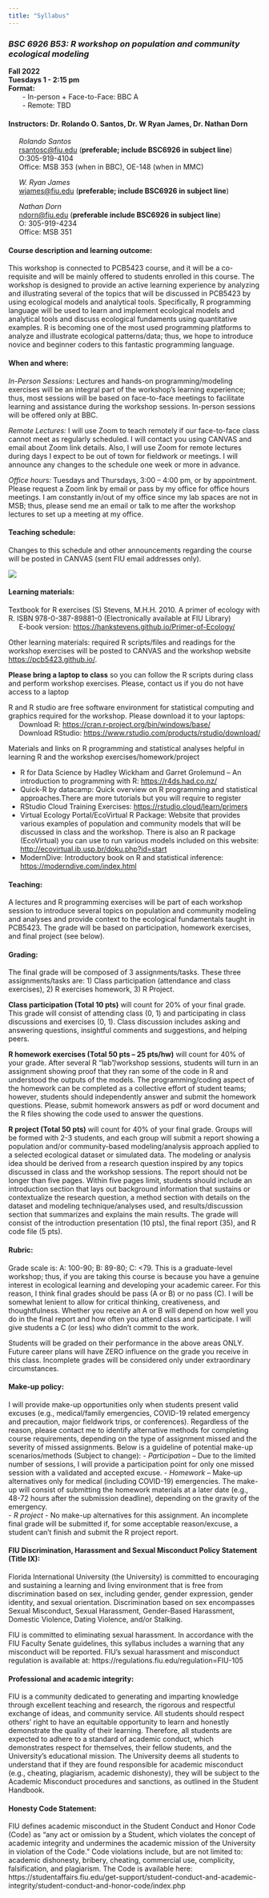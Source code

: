 ```yaml
---
title: "Syllabus"
---
```


### *BSC 6926 B53: R workshop on population and community ecological modeling*

**Fall 2022**\
**Tuesdays 1 - 2:15 pm**\
**Format:**\
    - In-person + Face-to-Face: BBC A\
    - Remote: TBD

#### **Instructors:** Dr. Rolando O. Santos, Dr. W Ryan James, Dr. Nathan Dorn

   *Rolando Santos*\
   [rsantosc\@fiu.edu](mailto:rsantosc@fiu.edu){.email} (**preferable; include BSC6926 in subject line**)\
   O:305-919-4104\
   Office: MSB 353 (when in BBC), OE-148 (when in MMC)

   *W. Ryan James*\
   [wjames\@fiu.edu](mailto:wjames@fiu.edu){.email} (**preferable; include BSC6926 in subject line**)

   *Nathan Dorn*\
   [ndorn\@fiu.edu](mailto:ndorn@fiu.edu){.email} (**preferable include BSC6926 in subject line**)\
   O: 305-919-4234\
   Office: MSB 351

#### **Course description and learning outcome:**

This workshop is connected to PCB5423 course, and it will be a co-requisite and will be mainly offered to students enrolled in this course. The workshop is designed to provide an active learning experience by analyzing and illustrating several of the topics that will be discussed in PCB5423 by using ecological models and analytical tools. Specifically, R programming language will be used to learn and implement ecological models and analytical tools and discuss ecological fundaments using quantitative examples. R is becoming one of the most used programming platforms to analyze and illustrate ecological patterns/data; thus, we hope to introduce novice and beginner coders to this fantastic programming language.

#### **When and where:**

*In-Person Sessions:* Lectures and hands-on programming/modeling exercises will be an integral part of the workshop's learning experience; thus, most sessions will be based on face-to-face meetings to facilitate learning and assistance during the workshop sessions. In-person sessions will be offered only at BBC.

*Remote Lectures:* I will use Zoom to teach remotely if our face-to-face class cannot meet as regularly scheduled. I will contact you using CANVAS and email about Zoom link details. Also, I will use Zoom for remote lectures during days I expect to be out of town for fieldwork or meetings. I will announce any changes to the schedule one week or more in advance.

*Office hours:* Tuesdays and Thursdays, 3:00 -- 4:00 pm, or by appointment. Please request a Zoom link by email or pass by my office for office hours meetings. I am constantly in/out of my office since my lab spaces are not in MSB; thus, please send me an email or talk to me after the workshop lectures to set up a meeting at my office.

#### Teaching schedule:

Changes to this schedule and other announcements regarding the course will be posted in CANVAS (sent FIU email addresses only).

![](schedule.png)

#### **Learning materials:**

Textbook for R exercises (S) Stevens, M.H.H. 2010. A primer of ecology with R. ISBN 978-0-387-89881-0 (Electronically available at FIU Library)\
   E-book version: <https://hankstevens.github.io/Primer-of-Ecology/>

Other learning materials: required R scripts/files and readings for the workshop exercises will be posted to CANVAS and the workshop website <https://pcb5423.github.io/>.

**Please bring a laptop to class** so you can follow the R scripts during class and perform workshop exercises. Please, contact us if you do not have access to a laptop

R and R studio are free software environment for statistical computing and graphics required for the workshop. Please download it to your laptops:\
   Download R: <https://cran.r-project.org/bin/windows/base/>\
   Download RStudio: <https://www.rstudio.com/products/rstudio/download/>

Materials and links on R programming and statistical analyses helpful in learning R and the workshop exercises/homework/project

-    R for Data Science by Hadley Wickham and Garret Grolemund -- An introduction to programming with R: <https://r4ds.had.co.nz/>\
-    Quick-R by datacamp: Quick overview on R programming and statistical approaches.There are more tutorials but you will require to register\
-    RStudio Cloud Training Exercises: <https://rstudio.cloud/learn/primers>\
-    Virtual Ecology Portal/EcoVirtual R Package: Website that provides various examples of population and community models that will be discussed in class and the workshop. There is also an R package (EcoVirtual) you can use to run various models included on this website: <http://ecovirtual.ib.usp.br/doku.php?id=start>\
-    ModernDive: Introductory book on R and statistical inference: <https://moderndive.com/index.html>

#### **Teaching:** 
A lectures and R programming exercises will be part of each workshop session to introduce several topics on population and community modeling and analyses and provide context to the ecological fundamentals taught in PCB5423. The grade will be based on participation, homework exercises, and final project (see below). 

#### **Grading:** 
The final grade will be composed of 3 assignments/tasks. These three assignments/tasks are: 1) Class participation (attendance and class exercises), 2) R exercises homework, 3) R Project.   

**Class participation (Total 10 pts)** will count for 20% of your final grade. This grade will consist of attending class (0, 1) and participating in class discussions and exercises (0, 1). Class discussion includes asking and answering questions, insightful comments and suggestions, and helping peers. 

**R homework exercises (Total 50 pts – 25 pts/hw)** will count for 40% of your grade. After several R "lab"/workshop sessions, students will turn in an assignment showing proof that they ran some of the code in R and understood the outputs of the models. The programming/coding aspect of the homework can be completed as a collective effort of student teams; however, students should independently answer and submit the homework questions. Please, submit homework answers as pdf or word document and the R files showing the code used to answer the questions. 

**R project (Total 50 pts)** will count for 40% of your final grade. Groups will be formed with 2-3 students, and each group will submit a report showing a population and/or community-based modeling/analysis approach applied to a selected ecological dataset or simulated data. The modeling or analysis idea should be derived from a research question inspired by any topics discussed in class and the workshop sessions. The report should not be longer than five pages. Within five pages limit, students should include an introduction section that lays out background information that sustains or contextualize the research question, a method section with details on the dataset and modeling technique/analyses used, and results/discussion section that summarizes and explains the main results. The grade will consist of the introduction presentation (10 pts), the final report (35), and R code file (5 pts). 

#### **Rubric: **
Grade scale is: A: 100-90; B: 89-80; C: <79. This is a graduate-level workshop; thus, if you are taking this course is because you have a genuine interest in ecological learning and developing your academic career. For this reason, I think final grades should be pass (A or B) or no pass (C). I will be somewhat lenient to allow for critical thinking, creativeness, and thoughtfulness. Whether you receive an A or B will depend on how well you do in the final report and how often you attend class and participate. I will give students a C (or less) who didn't commit to the work.     

Students will be graded on their performance in the above areas ONLY. Future career plans will have ZERO influence on the grade you receive in this class. Incomplete grades will be considered only under extraordinary circumstances.

#### **Make-up policy: **
I will provide make-up opportunities only when students present valid excuses (e.g., medical/family emergencies, COVID-19 related emergency and precaution, major fieldwork trips, or conferences). Regardless of the reason, please contact me to identify alternative methods for completing course requirements, depending on the type of assignment missed and the severity of missed assignments. Below is a guideline of potential make-up scenarios/methods (Subject to change):
-   *Participation* – Due to the limited number of sessions, I will provide a participation point for only one missed session with a validated and accepted excuse. -   *Homework* – Make-up alternatives only for medical (including COVID-19) emergencies. The make-up will consist of submitting the homework materials at a later date (e.g., 48-72 hours after the submission deadline), depending on the gravity of the emergency.  
-   *R project* -  No make-up alternatives for this assignment. An incomplete final grade will be submitted if, for some acceptable reason/excuse, a student can't finish and submit the R project report.

#### **FIU Discrimination, Harassment and Sexual Misconduct Policy Statement (Title IX):**
Florida International University (the University) is committed to encouraging and sustaining a learning and living environment that is free from discrimination based on sex, including gender, gender expression, gender identity, and sexual orientation. Discrimination based on sex encompasses Sexual Misconduct, Sexual Harassment, Gender-Based Harassment, Domestic Violence, Dating Violence, and/or Stalking.

FIU is committed to eliminating sexual harassment. In accordance with the FIU Faculty Senate guidelines, this syllabus includes a warning that any misconduct will be reported. FIU's sexual harassment and misconduct regulation is available at: https://regulations.fiu.edu/regulation=FIU-105

#### **Professional and academic integrity:**
FIU is a community dedicated to generating and imparting knowledge through excellent teaching and research, the rigorous and respectful exchange of ideas, and community service. All students should respect others' right to have an equitable opportunity to learn and honestly demonstrate the quality of their learning. Therefore, all students are expected to adhere to a standard of academic conduct, which demonstrates respect for themselves, their fellow students, and the University's educational mission. The University deems all students to understand that if they are found responsible for academic misconduct (e.g., cheating, plagiarism, academic dishonesty), they will be subject to the Academic Misconduct procedures and sanctions, as outlined in the Student Handbook.

#### **Honesty Code Statement:**
FIU defines academic misconduct in the Student Conduct and Honor Code (Code) as "any act or omission by a Student, which violates the concept of academic integrity and undermines the academic mission of the University in violation of the Code." Code violations include, but are not limited to: academic dishonesty, bribery, cheating, commercial use, complicity, falsification, and plagiarism. The Code is available here: https://studentaffairs.fiu.edu/get-support/student-conduct-and-academic-integrity/student-conduct-and-honor-code/index.php

